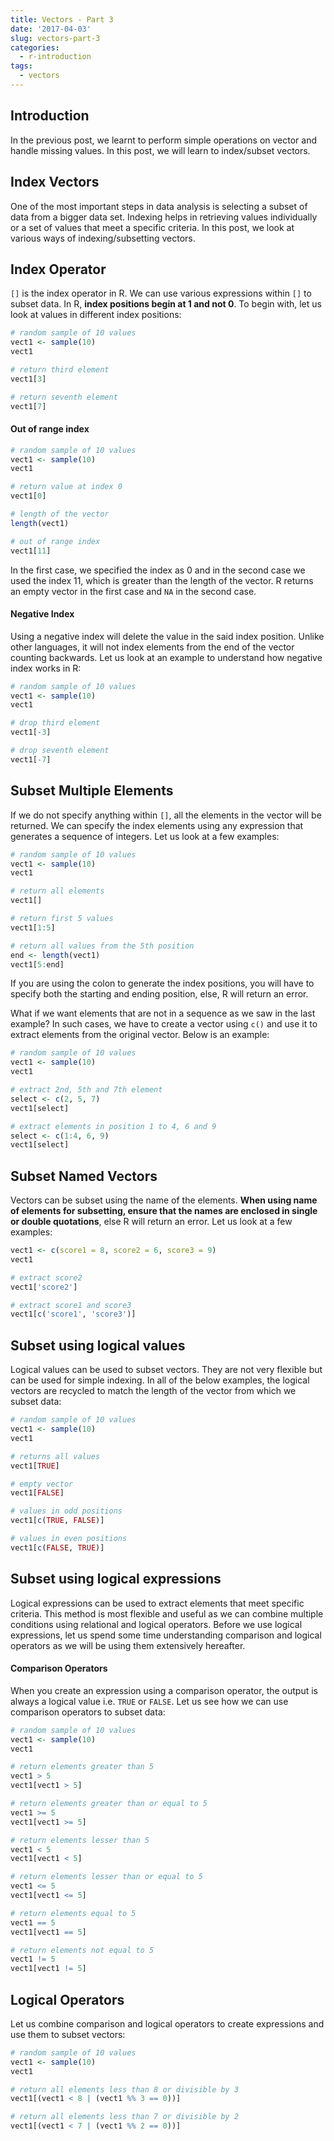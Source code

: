 ```yaml
---
title: Vectors - Part 3
date: '2017-04-03'
slug: vectors-part-3
categories:
  - r-introduction
tags:
  - vectors
---
```


## Introduction

In the previous post, we learnt to perform simple operations on vector and handle missing values. In this post, we will learn to index/subset vectors.

## Index Vectors

One of the most important steps in data analysis is selecting a subset of data from a bigger data set. Indexing helps in retrieving values individually or a set of values that meet a specific criteria. In this post, we look at various ways of indexing/subsetting vectors.

## Index Operator

`[]` is the index operator in R. We can use various expressions within `[]` to subset data. In R, **index positions begin at 1 and not 0**. To begin with, let us look at values in different index positions:

```r
# random sample of 10 values
vect1 <- sample(10)
vect1

# return third element
vect1[3]

# return seventh element
vect1[7]	
```

#### Out of range index

```r
# random sample of 10 values
vect1 <- sample(10)
vect1

# return value at index 0
vect1[0]

# length of the vector
length(vect1)

# out of range index
vect1[11]	
```

In the first case, we specified the index as 0 and in the second case we used the index 11, which is greater than the length of the vector. R returns an empty vector in the first case and `NA` in the second case.

#### Negative Index

Using a negative index will delete the value in the said index position. Unlike other languages, it will not index elements from the
end of the vector counting backwards. Let us look at an example to understand how negative index works in R:

```r
# random sample of 10 values
vect1 <- sample(10)
vect1

# drop third element
vect1[-3]

# drop seventh element
vect1[-7]	
```

## Subset Multiple Elements

If we do not specify anything within `[]`, all the elements in the vector will be returned. We can specify the index elements using any expression that generates a sequence of integers. Let us look at a few examples:

```r
# random sample of 10 values
vect1 <- sample(10)
vect1

# return all elements
vect1[]

# return first 5 values
vect1[1:5]

# return all values from the 5th position
end <- length(vect1)
vect1[5:end]
```

If you are using the colon to generate the index positions, you will have to specify both the starting and ending position, else, R will return an error.

What if we want elements that are not in a sequence as we saw in the last example? In such cases, we have to create a vector using `c()` and use it to extract elements from the original vector. Below is an example:

```r
# random sample of 10 values
vect1 <- sample(10)
vect1

# extract 2nd, 5th and 7th element
select <- c(2, 5, 7)
vect1[select]

# extract elements in position 1 to 4, 6 and 9
select <- c(1:4, 6, 9)
vect1[select]
```

## Subset Named Vectors

Vectors can be subset using the name of the elements. **When using name of elements for subsetting, ensure that the names are enclosed in single or double quotations**, else R will return an error. Let us look at a few examples:

```r
vect1 <- c(score1 = 8, score2 = 6, score3 = 9)
vect1

# extract score2
vect1['score2']

# extract score1 and score3
vect1[c('score1', 'score3')]
```

## Subset using logical values

Logical values can be used to subset vectors. They are not very flexible but can be used for simple indexing. In all of the below examples, the logical vectors are recycled to match the length of the vector from which we subset data:

```r
# random sample of 10 values
vect1 <- sample(10)
vect1

# returns all values
vect1[TRUE]

# empty vector
vect1[FALSE]

# values in odd positions
vect1[c(TRUE, FALSE)]

# values in even positions
vect1[c(FALSE, TRUE)]
```

## Subset using logical expressions

Logical expressions can be used to extract elements that meet specific criteria. This method is most flexible and useful as we can combine multiple conditions using relational and logical operators. Before we use logical expressions, let us spend some time understanding comparison and logical operators as we will be using them extensively hereafter.

#### Comparison Operators

When you create an expression using a comparison operator, the output is always a logical value i.e. `TRUE` or `FALSE`. Let us see how we can use comparison operators to subset data:

```r
# random sample of 10 values
vect1 <- sample(10)
vect1

# return elements greater than 5
vect1 > 5
vect1[vect1 > 5]

# return elements greater than or equal to 5
vect1 >= 5
vect1[vect1 >= 5]

# return elements lesser than 5
vect1 < 5
vect1[vect1 < 5]

# return elements lesser than or equal to 5
vect1 <= 5
vect1[vect1 <= 5]

# return elements equal to 5
vect1 == 5
vect1[vect1 == 5]

# return elements not equal to 5
vect1 != 5
vect1[vect1 != 5]
```

## Logical Operators

Let us combine comparison and logical operators to create expressions and use them to subset vectors:

```r
# random sample of 10 values
vect1 <- sample(10)
vect1

# return all elements less than 8 or divisible by 3
vect1[(vect1 < 8 | (vect1 %% 3 == 0))]

# return all elements less than 7 or divisible by 2
vect1[(vect1 < 7 | (vect1 %% 2 == 0))]
```
